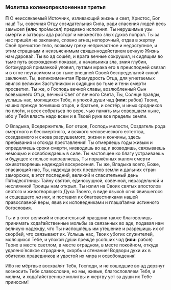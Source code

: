 ### Молитва коленопреклоненная третья

**П** О неиссякаемый Источник, изливающий жизнь и свет, Христос, Бог наш! Ты, совечная Отцу созидательная Сила, ради спасения людей весь замысел **(или:** про́мысел<R>)</R> предивно исполнил. Ты нерушимые узы смерти и затворы ада расторг и множество злых духов попрал. Ты за нас пришёл на заклание, словно агнец непорочный, отдав в жертву Своё пречистое тело, всякому греху непричастное и недоступное, и этим страшным и неизъяснимым священнодействием вечную Жизнь нам дарова́л. Ты во ад сошёл, и врата вечные сокрушил, и сидящим во тьме путь восхождения показал, а начальника зла, змия глубин, богомудрой приманкой уловил, путами мрака его в преисподней связал и в огне неугаси́мом и во тьме внешней Своей беспредельной силой заключил. Ты, великоименитая Премудрость Отца, для угнетаемых явился великим Заступником и сидящих во тьме и тени смерти просветил. Ты же, о Господь вечной славы, возлюбленный Сын всевышнего Отца, вечный Свет от вечного Света, Ты, Солнце правды, услышь нас, молящихся Тебе, и упокой души чад **(или:** рабов<R>)</R> Твоих, наших прежде почивших отцов, и братьев, и сестёр, и иных сродников по пло́ти, и всех собратьев по вере, чью память мы совершаем ныне, ибо у Тебя власть надо всем и в Твоей руке все пределы земли.

О Владыка, Вседержитель, Бог отцов, Господь милости, Создатель рода смертного и бессмертного, и всякого человеческого естества, созидаемого и снова разрушаемого, жизни и кончины, здесь пребывания и отсюда преставления! Ты отмеряешь годы живым и определяешь сроки смерти, низводишь во ад и возводишь, связываешь немощью и освобождаешь в силе. Ты настоящее ко благу устраиваешь и будущее к пользе направляешь, Ты поражённых жалом смерти оживотворяешь надеждой воскресения. Ты же, Владыка всего, Боже, спасающий нас, Ты, надежда всех пределов земли и дальних стран заморских, в этот последний, великий и спасительный день Пятидесятницы Тайну святой, единосущной, совечной, нераздельной и неслиянной Троицы нам открыл. Ты излил на Своих святых апостолов святого и животворящего Духа Твоего, в виде языко́в огня явившегося и сошедшего *на них,* и поставил их благовестниками нашей православной веры, явив их исповедниками и глаша́таями истинного богословия.

Ты и в этот великий и спасительный праздник также благоволишь принимать хода́тайственные мольбы за связанных во аде, подавая нам великую надежду, что Ты ниспошлёшь им утешение и разрешишь их от скорбей, что связывают их. Услышь нас, Твоих убогих служителей, молящихся Тебе, и упокой ду́ши прежде усопших чад **(или:** рабов<R>)</R> Твоих в месте светлом, в месте отрадном, в месте покойном, откуда удалено́ всякое страдание, скорбь и стенание! Водвори духи их в обителях праведников и удостой их мира и освобождения!

Ибо не мёртвые восхва́лят Тебя, Господи, и не сошедшие во ад дерзнут возносить Тебе славословие, но мы, живые, благословляем Тебя, и молим, и хода́тайственные молитвы и жертву уст за души их Тебе приносим!
